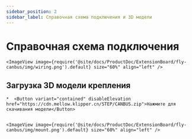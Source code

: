 ```yaml
---
sidebar_position: 2
sidebar_label: Справочная схема подключения и 3D модели
---
```




# Справочная схема подключения

    <ImageView image={require('@site/docs/ProductDoc/ExtensionBoard/fly-canbus/img/wiring.png').default} size="60%" align="left" />


## Загрузка 3D модели крепления

    *  <Button variant="contained" disableElevation href="https://cdn.mellow.klipper.cn/STEP/CANBUS.zip">Нажмите для скачивания модели</Button>


    <ImageView image={require('@site/docs/ProductDoc/ExtensionBoard/fly-canbus/img/mount.png').default} size="60%" align="left" />